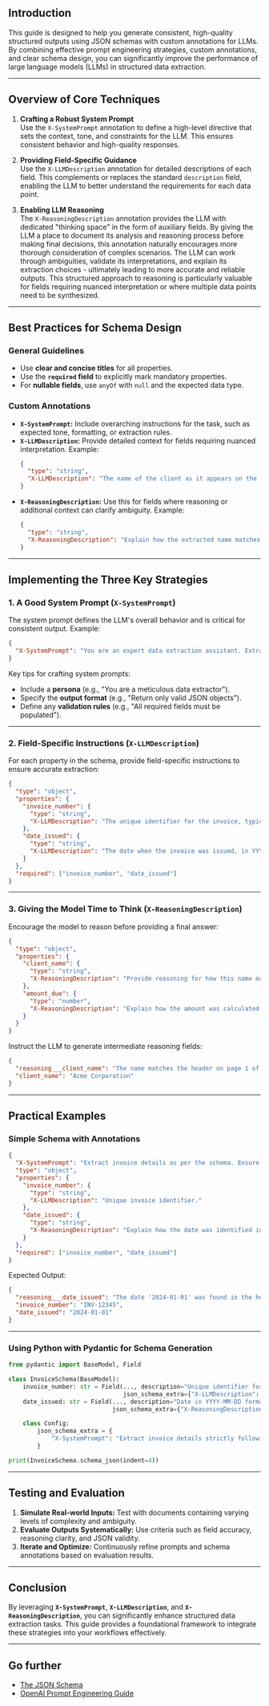 

## Introduction

This guide is designed to help you generate consistent, high-quality structured outputs using JSON schemas with custom annotations for LLMs. By combining effective prompt engineering strategies, custom annotations, and clear schema design, you can significantly improve the performance of large language models (LLMs) in structured data extraction.

---

## Overview of Core Techniques

1. **Crafting a Robust System Prompt**  
   Use the `X-SystemPrompt` annotation to define a high-level directive that sets the context, tone, and constraints for the LLM. This ensures consistent behavior and high-quality responses.
   
2. **Providing Field-Specific Guidance**  
   Use the `X-LLMDescription` annotation for detailed descriptions of each field. This complements or replaces the standard `description` field, enabling the LLM to better understand the requirements for each data point.

3. **Enabling LLM Reasoning**  
   The `X-ReasoningDescription` annotation provides the LLM with dedicated "thinking space" in the form of auxiliary fields. By giving the LLM a place to document its analysis and reasoning process before making final decisions, this annotation naturally encourages more thorough consideration of complex scenarios. The LLM can work through ambiguities, validate its interpretations, and explain its extraction choices - ultimately leading to more accurate and reliable outputs. This structured approach to reasoning is particularly valuable for fields requiring nuanced interpretation or where multiple data points need to be synthesized.

---

## Best Practices for Schema Design

### General Guidelines
- Use **clear and concise titles** for all properties.  
- Use the **`required` field** to explicitly mark mandatory properties.  
- For **nullable fields**, use `anyOf` with `null` and the expected data type.

### Custom Annotations
- **`X-SystemPrompt`:** Include overarching instructions for the task, such as expected tone, formatting, or extraction rules.
- **`X-LLMDescription`:** Provide detailed context for fields requiring nuanced interpretation. Example:  
  ```json
  {
    "type": "string",
    "X-LLMDescription": "The name of the client as it appears on the official invoice."
  }
  ```
- **`X-ReasoningDescription`:** Use this for fields where reasoning or additional context can clarify ambiguity. Example:  
  ```json
  {
    "type": "string",
    "X-ReasoningDescription": "Explain how the extracted name matches the format required by the client's database."
  }
  ```

---

## Implementing the Three Key Strategies

### 1. A Good System Prompt (`X-SystemPrompt`)
The system prompt defines the LLM's overall behavior and is critical for consistent output. Example:
```json
{
  "X-SystemPrompt": "You are an expert data extraction assistant. Extract information based on the schema provided and ensure strict adherence to the JSON format."
}
```

Key tips for crafting system prompts:
- Include a **persona** (e.g., "You are a meticulous data extractor").
- Specify the **output format** (e.g., "Return only valid JSON objects").
- Define any **validation rules** (e.g., "All required fields must be populated").

---

### 2. Field-Specific Instructions (`X-LLMDescription`)
For each property in the schema, provide field-specific instructions to ensure accurate extraction:
```json
{
  "type": "object",
  "properties": {
    "invoice_number": {
      "type": "string",
      "X-LLMDescription": "The unique identifier for the invoice, typically alphanumeric."
    },
    "date_issued": {
      "type": "string",
      "X-LLMDescription": "The date when the invoice was issued, in YYYY-MM-DD format."
    }
  },
  "required": ["invoice_number", "date_issued"]
}
```

---

### 3. Giving the Model Time to Think (`X-ReasoningDescription`)
Encourage the model to reason before providing a final answer:
```json
{
  "type": "object",
  "properties": {
    "client_name": {
      "type": "string",
      "X-ReasoningDescription": "Provide reasoning for how this name matches the provided document."
    },
    "amount_due": {
      "type": "number",
      "X-ReasoningDescription": "Explain how the amount was calculated based on the invoice details."
    }
  }
}
```

Instruct the LLM to generate intermediate reasoning fields:
```json
{
  "reasoning___client_name": "The name matches the header on page 1 of the document.",
  "client_name": "Acme Corporation"
}
```

---

## Practical Examples

### Simple Schema with Annotations
```json
{
  "X-SystemPrompt": "Extract invoice details as per the schema. Ensure accurate data and provide reasoning where necessary.",
  "type": "object",
  "properties": {
    "invoice_number": {
      "type": "string",
      "X-LLMDescription": "Unique invoice identifier."
    },
    "date_issued": {
      "type": "string",
      "X-ReasoningDescription": "Explain how the date was identified in the document."
    }
  },
  "required": ["invoice_number", "date_issued"]
}
```

Expected Output:
```json
{
  "reasoning___date_issued": "The date '2024-01-01' was found in the header of the document.",
  "invoice_number": "INV-12345",
  "date_issued": "2024-01-01"
}
```

---

### Using Python with Pydantic for Schema Generation
```python
from pydantic import BaseModel, Field

class InvoiceSchema(BaseModel):
    invoice_number: str = Field(..., description="Unique identifier for the invoice",
                                json_schema_extra={"X-LLMDescription": "Unique invoice identifier."})
    date_issued: str = Field(..., description="Date in YYYY-MM-DD format",
                             json_schema_extra={"X-ReasoningDescription": "Explain how the date was identified in the document."})

    class Config:
        json_schema_extra = {
            "X-SystemPrompt": "Extract invoice details strictly following the schema."
        }

print(InvoiceSchema.schema_json(indent=4))
```

---

## Testing and Evaluation

1. **Simulate Real-world Inputs:** Test with documents containing varying levels of complexity and ambiguity.  
2. **Evaluate Outputs Systematically:** Use criteria such as field accuracy, reasoning clarity, and JSON validity.  
3. **Iterate and Optimize:** Continuously refine prompts and schema annotations based on evaluation results.

---

## Conclusion

By leveraging **`X-SystemPrompt`**, **`X-LLMDescription`**, and **`X-ReasoningDescription`**, you can significantly enhance structured data extraction tasks. This guide provides a foundational framework to integrate these strategies into your workflows effectively.

---

## Go further

- [The JSON Schema](https://docs.uiform.com/get-started/the-json-schema)
- [OpenAI Prompt Engineering Guide](https://platform.openai.com/docs/guides/prompt-engineering)